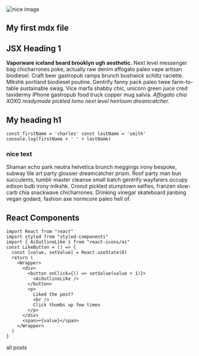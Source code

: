 
<section className='mdx-page'>

<div className="mdx-img">

![nice image](../assets/gatsby-1.png)

</div>

## My first mdx file

<h1 className="special">JSX Heading 1</h1>

**Vaporware iceland beard brooklyn ugh aesthetic.** Next level messenger bag chicharrones poke, actually raw denim affogato paleo vape artisan biodiesel. Craft beer gastropub ramps brunch bushwick schlitz raclette. Mlkshk portland biodiesel poutine. Gentrify fanny pack paleo twee farm-to-table sustainable swag. Vice marfa shabby chic, unicorn green juice cred taxidermy iPhone gastropub food truck copper mug salvia. _Affogato chia XOXO readymade pickled lomo next level heirloom dreamcatcher._

# My heading h1

<div className="code">

```jS
const firstName = 'charles' const lastName = 'smith'
console.log(firstName + ' ' + lastName)
```

</div>

<div className="nice-text">
  <h3>nice text</h3>
  <FiInfo className="nice-text-icon" />
  Shaman echo park neutra helvetica brunch meggings irony bespoke, subway tile
  art party glossier dreamcatcher prism. Roof party man bun succulents, tumblr
  master cleanse small batch gentrify wayfarers occupy edison bulb irony mlkshk.
  Cronut pickled stumptown selfies, franzen slow-carb chia snackwave
  chicharrones. Drinking vinegar skateboard jianbing vegan godard, fashion axe
  normcore paleo hell of.
</div>

<h2>React Components</h2>

<Counter />

```JSX
import React from "react"
import styled from "styled-components"
import { AiOutlineLike } from "react-icons/ai"
const LikeButton = () => {
  const [value, setValue] = React.useState(0)
  return (
    <Wrapper>
      <div>
        <button onClick={() => setValue(value + 1)}>
          <AiOutlineLike />
        </button>
        <p>
          Liked the post?
          <br />
          Click thumbs up few times
        </p>
      </div>
      <span>+{value}</span>
    </Wrapper>
  )
}
```

<LikeButton />

<Link to="/posts" className="btn center-btn">
  all posts
</Link>

</section>
